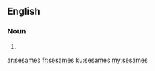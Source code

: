 ==English==

===Noun===
{{head|en|plural}}

# {{plural of|sesame|lang=en}}

[[ar:sesames]]
[[fr:sesames]]
[[ku:sesames]]
[[my:sesames]]